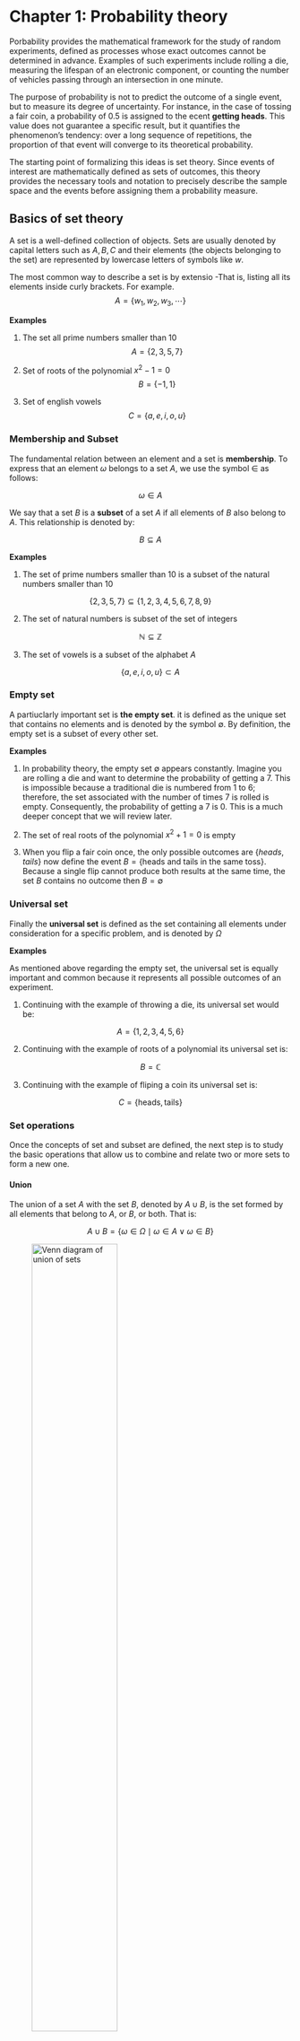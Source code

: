 # Chapter 1: Probability theory

Porbability provides the mathematical framework for the study of random experiments, defined as processes whose exact outcomes cannot be determined in advance. Examples of such experiments include rolling a die, measuring the lifespan of an electronic component, or counting the number of vehicles passing through an intersection in one minute.

The purpose of probability is not to predict the outcome of a single event, but to measure its degree of uncertainty. For instance, in the case of tossing a fair coin, a probability of 0.5 is assigned to the ecent **getting heads**. This value does not guarantee a specific result, but it quantifies the phenomenon's tendency: over a long sequence of repetitions, the proportion of that event will converge to its theoretical probability.

The starting point of formalizing this ideas is set theory. Since events of interest are mathematically defined as sets of outcomes, this theory provides the necessary tools and notation to precisely describe the sample space and the events before assigning them a probability measure.


## Basics of set theory
A set is a well-defined collection of objects. Sets are usually denoted by capital letters such as $A, B ,C$ and their elements (the objects belonging to the set) are represented by lowercase letters of symbols like $w$.

The most common way to describe a set is by extensio -That is, listing all its elements inside curly brackets. For example.
$$
A = \{w_{1},w_{2},w_{3}, \cdots \}
$$

**Examples**

1. The set all prime numbers smaller than 10
$$
A = \{ 2,3,5,7 \}
$$

2. Set of roots of the polynomial $x^{2} - 1 = 0$
$$
B = \{ -1, 1 \}
$$

3. Set of english vowels
$$
C = \{ a,e,i,o,u\}
$$

### Membership and Subset
The fundamental relation between an element and a set is **membership**. To express that an element $\omega$ belongs to a set $A$, we use the symbol $\in$ as follows:

$$
\omega \in A
$$

We say that a set $B$ is a **subset** of a set $A$ if all elements of $B$ also belong to $A$. This relationship is denoted by:

$$
B \subseteq A
$$

**Examples**

1. The set of prime numbers smaller than 10 is a subset of the natural numbers smaller than 10

$$
\{2,3,5,7\} \subseteq \{1,2,3,4,5,6,7,8,9 \}
$$

2. The set of natural numbers is subset of the set of integers

$$
\mathbb{N} \subseteq \mathbb{Z}
$$

3. The set of vowels is a subset of the alphabet $A$

$$
\{a,e,i,o,u\} \subset A
$$

### Empty set
A partiuclarly important set is **the empty set**. it is defined as the unique set that contains no elements and is denoted by the symbol $\emptyset$. By definition, the empty set is a subset of every other set.

**Examples**

1. In probability theory, the empty set $\emptyset$ appears constantly. Imagine you are rolling a die and want to determine the probability of getting a 7. This is impossible because a traditional die is numbered from 1 to 6; therefore, the set associated with the number of times 7 is rolled is empty. Consequently, the probability of getting a 7 is 0. This is a much deeper concept that we will review later.

2. The set of real roots of the polynomial $x^{2}+1=0$ is empty

3. When you flip a fair coin once, the only possible outcomes are $\{ heads, tails\}$ now define the event $B=\{\text{heads and tails in the same toss}\}$. Because a single flip cannot produce both results at the same time, the set $B$ contains no outcome then $B=\emptyset$

### Universal set
Finally the **universal set** is defined as the set containing all elements under consideration for a specific problem, and is denoted by $\Omega$

**Examples**

As mentioned above regarding the empty set, the universal set is equally important and common because it represents all possible outcomes of an experiment.

1.  Continuing with the example of throwing a die, its universal set would be:

$$
A = \{ 1,2,3,4,5,6 \}
$$

2. Continuing with the example of roots of a polynomial its universal set is:

$$
B=\mathbb{C}
$$

3. Continuing with the example of fliping a coin its universal set is:

$$
C=\{\text{heads}, \text{tails}\}
$$



### Set operations
Once the concepts of set and subset are defined, the next step is to study the basic operations that allow us to combine and relate two or more sets to form a new one.

#### Union
The union of a set $A$ with the set $B$, denoted by $A \cup B$, is the set formed by all elements that belong to $A$, or $B$, or both. That is:

$$
A \cup B = \{ \omega \in \Omega \mid \omega \in A \lor \omega \in B  \}
$$

![Venn diagram of union of sets](images\venn-union-separados.svg){width=60% fig-alt="Both A and B shaded"}

**Examples**

1. Let $A=\{ 2,4,6\}$ and $B=\{1,3,5\}$ be the even and odd outcomes of rolling a die respectively. Then the union of this two sets is the following:

$$
A\cup B = \{1,2,3,4,5,6\}
$$

wich is the universal set of the event of roll a die

2. let $A=\{a,b,c\}$ and $B=\emptyset$ then the union of $A$ and $B$ is:
$$
A\cup B = \{a,b,c\}
$$

3. Let $A=\{1,2,3\}$ and $B=\{1,2,3\} two sets with the same elements. Then $A \cup B$ is:

$$
A\cup B = \{1,2,3\}
$$

#### Intersection
On the other hand the intersection of set $A$ and set $B$, denoted by $A \cap B$, is the set formed by those elements that simultaneously belong to both $A$ and $B$. That is:

$$
A \cap B = \{ \omega \in \Omega \mid \omega \in A \land \omega \in B  \}
$$

![Venn diagram of intersection](images\venn-interseccion.svg){width=60% fig-alt="Only the intersection shaded"}

**Examples**

1. Let $A=\{2,4,6,8,10\}$ and $B=\{1,3,5,7,9\}$ the set of even and odd numbers smaller than or equal 10 respectively. Then the intersection of $A$ and $B$ is:

$$
A \cap B = \emptyset
$$

2. Let $A=\{1,2,3,4\}$ and $B=\{2,4,5,6\}$. Then the intersection of $A$ and $B$ is:

$$
A\cap B =\{2,4\}
$$

3. Let $A=\{1,2,3\}$ and $B=\emptyset$. Then the intersection of $A$ and $B$ is:

$$
A\cap B = \emptyset
$$


The union and intersection operations can be generalized for collections of more than two sets. For a sequence of sets $A_{1},A_{2},\cdots,A_{n}$, the union gathers all elements that belong to at least one of the sets in the sequence. It is defined as:

$$
\bigcup_{i=1}^{n} A_{i} = \{\omega \in \Omega \mid \omega \in A_{i}, i=1,2,\cdots,n \}
$$

Similarly, the intersection gathers all elements common to every set in the sequence. Its defined as:

$$
\bigcap_{i=1}^{n} A_{i} = \{\omega \in \Omega \mid \omega \in A_{i}, \forall i=1,2,\cdots,n \}
$$

For infinite sequences of sets $A_{1},A_{2},\cdots$, the  union is defined as:

$$
\bigcup A_{i} = \{\omega \in \Omega \mid \omega \in A_{i}\}
$$

And the intersection as:

$$
\bigcap A_{i} = \{\omega \in \Omega \mid \omega \in A_{i},  \forall i\}
$$

The third fundamental operation is the complement.

#### Complement
The complement of a set $A$, denoted by $A^{c}$, is the set of all elements in the universal set $\Omega$ that do not belong to $A$. Its formal definition is:

$$
A^{c} = \{ \omega \in \Omega \mid \omega \notin A\}
$$

![Venn diagram of complement](images\venn-complemento-A.svg){width=60% fig-alt="Complement shaded"}

**Examples**

1. Let $\Omega$ be the universal set. Then $\Omega^{c}$ is:

$$
\Omega^{c} = \emptyset 
$$

2. Let $\Omega$ be the universal set of rolling a die and let $A=\{\text{Set of even outcomes of rolling a die}\}. Then $A^{c}$ is:

$$
A = \{\text{Set of odd outcomes of rolling a die}\}
$$

3. Let $\Omega = \mathbb{R}$ the universal set. Then under this universal set the complement of $A = \mathbb{Q}$ is:

$$
A^{c} = \mathbb{I}
$$

Closely related to the complement is the difference of sets.

#### Difference of sets
The difference between set $B$ and $A$, denoted by $B \setminus A$, is the set of all elements that are in $B$ but not in  $A$. This operation is also known as the relative complement of $A$ with respect to $B$. Its formal definition is:

$$
B\setminus A = \{\omega \in \Omega \mid \omega \in  B  \land \omega \notin A\} = B \cap A^{c}
$$

![Venn diagram of set difference](images\venn-diferencia-A-B.svg){width=60% fig-alt="Complement shaded"}

**Example**

1. Let $A=\{2,4,6,8\}$ and $B=\{1,2,3,4,5,6,7,8,9\}$. Then $B\setminus A$ is:

$$
B \setminus A = \{ 1,3,5,7,9\}
$$

2. Let $A=\emptyset$ and $B=\{1,5,6,8,9\}$. then $B\setminus A$ is:

$$
B \setminus A = B
$$

3. Let $A=\{ 1,2,3\}$ and $B=\{1,2,3\}$. Then $B \setminus A$ is:

$$
B\setminus A = \emptyset
$$

The equality $B\setminus A = B \cap A^{c}$ is very important because it allows expressing the difference operation in terms of intersection and complement, which will be particularly useful in probability calculations.

Two sets $A$ and $B$ are defined as disjoint or mutually exclusive if they have no elements in common. The condition for two sets to be disjoint is:

$$
A \cap B = \emptyset
$$

Another fundamental concept is partition. Intuitively, a partition of ser $\Omega$ is a "division" of $\Omega$ into subsets that do not overlap and together cover the entire original set. This means that each element of $\Omega$ belongs to one, and only one, of the sets in the partition.

Formally, a collection of non-empty sets $A_{1},A_{2},\cdots,A_{n}$ is a partition of $\Omega$ if it satisfies the following two conditions:

- **Disjoint:** The sets are mutually exclusive $A_{i}\cap A_{j}= \emptyset \forall i\neq j$
- **Exhaustive:** The union of all sets equals the universal set $\cup_{i=1}^{n} A_{i} = \Omega$

Finally, we need to define a structure that gathers all possible events for which we will define a probability. For this, we introduce the concept of a **collection of sets**, which is simply a set whose elements are themselves sets.

A particularly important case in probability is the **power set** of a sample space $\Omega$. This is the collection that contains all possible subsets of $\Omega$ and is denoted by $2^{\Omega}$. Formally:

$$
2^{\Omega} = \{A \mid A\subseteq \Omega \}
$$

**Examples**

1. Let $\Omega =\{1,2,3\}$. then the power set of $\Omega$ is:

$$
2^{\Omega} = \{\emptyset,\{1\},\{2\},\{3\},\{1,2\},\{1,3\},\{2,3\},\{1,2,3\}\}
$$

## Probability
We now introduce the fundamental concept of **probability**. To do this, we begin by stating that any subset of the sample space $\Omega$ to which a probability can be assigned is called an **event**.

To build a solid undestanding of the topic, we approach probability from **three complementary perspectives**. We begin with the **frequentist perspective**, the most intuitive interpretation, based on the **law of large numbers**, which defines probability as the value to which the relative frequency of an event converges when the experiment is repeated a large number of times. We then consider the **classica (or uniform) probability**, which applies to experiments where all possible outcomes are equally likely. Finally, we introduce the **Axiomatic definition**, which is the modern and formal approach to probability. It is based on a set of fundamental rules (axioms) that underpin the entire mathematical theory and unify the previous interpretations.

## Probability properties

## Combinatory techniques

## Conditional probability

## Bayes theorem and Total probability theorem

## Independece

